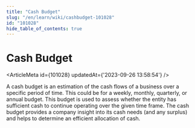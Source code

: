 ```yaml
---
title: "Cash Budget"
slug: "/en/learn/wiki/cashbudget-101028"
id: "101028"
hide_table_of_contents: true
---
```



# Cash Budget

<ArticleMeta id={101028} updatedAt={'2023-09-26 13:58:54'} />
<div className='border-solid border-b border-t-0 my-4 border-[var(--ifm-color-gray-300)]' />

A cash budget is an estimation of the cash flows of a business over a specific period of time. This could be for a weekly, monthly, quarterly, or annual budget. This budget is used to assess whether the entity has sufficient cash to continue operating over the given time frame. The cash budget provides a company insight into its cash needs (and any surplus) and helps to determine an efficient allocation of cash.
